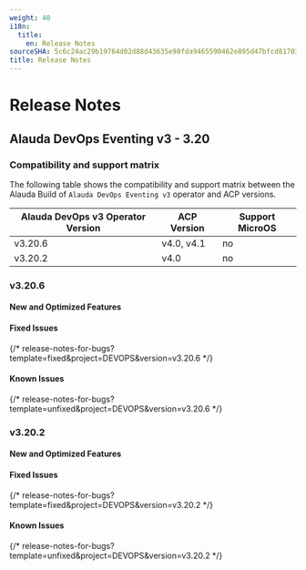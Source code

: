 ```yaml
---
weight: 40
i18n:
  title:
    en: Release Notes
sourceSHA: 5c6c24ac29b19764d02d88d43635e98fda9465590462e895d47bfcd81703629c
title: Release Notes
---
```


# Release Notes

## Alauda DevOps Eventing v3 - 3.20

### Compatibility and support matrix

The following table shows the compatibility and support matrix between the Alauda Build of `Alauda DevOps Eventing v3` operator and ACP versions.

| Alauda DevOps v3 Operator Version | ACP Version     | Support MicroOS |
| --------------------------------- | --------------- | --------------- |
| v3.20.6                           | v4.0, v4.1      | no              |
| v3.20.2                           | v4.0            | no              |


### v3.20.6

#### New and Optimized Features

#### Fixed Issues

{/* release-notes-for-bugs?template=fixed&project=DEVOPS&version=v3.20.6 */}

#### Known Issues

{/* release-notes-for-bugs?template=unfixed&project=DEVOPS&version=v3.20.6 */}

### v3.20.2

#### New and Optimized Features

#### Fixed Issues

{/* release-notes-for-bugs?template=fixed&project=DEVOPS&version=v3.20.2 */}

#### Known Issues

{/* release-notes-for-bugs?template=unfixed&project=DEVOPS&version=v3.20.2 */}
